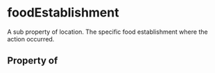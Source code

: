 # foodEstablishment

A sub property of location. The specific food establishment where the action occurred.

## Property of



